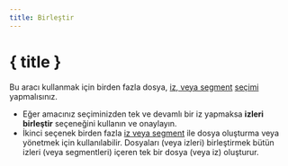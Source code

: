 ```yaml
---
title: Birleştir
---
```


<script>
</script>

# <Group size="24" class="inline-block" style="margin-bottom: 5px" /> { title }

Bu aracı kullanmak için birden fazla dosya, [iz, veya segment](../gpx) [seçimi](../files-and-stats) yapmalısınız.

- Eğer amacınız seçiminizden tek ve devamlı bir iz yapmaksa **izleri birleştir** seçeneğini kullanın ve onaylayın.
- İkinci seçenek birden fazla [iz veya segment](../gpx) ile dosya oluşturma veya yönetmek için kullanılabilir.
  Dosyaları (veya izleri) birleştirmek bütün izleri (veya segmentleri) içeren tek bir dosya (veya iz) oluşturur.

<div class="flex flex-row justify-center">
    <Merge class="text-foreground p-3 border rounded-md shadow-lg" />
</div>
